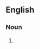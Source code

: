 ==English==

===Noun===
{{en-noun|sg=[[basso]] [[profundo]]}}

# {{alternative spelling of|basso profondo}}